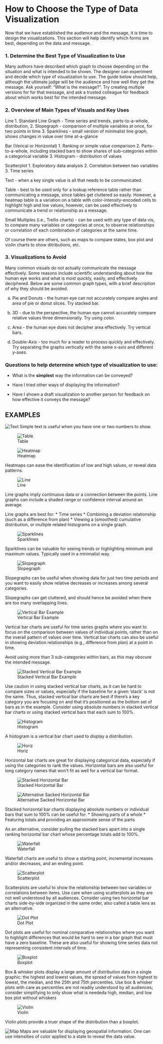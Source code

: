 # How to Choose the Type of Data Visualization

Now that we have established the audience and the message, it is time to design the visualizations. This section will help identify which forms are best, depending on the data and message. 

### 1.	Determine the Best Type of Visualization to Use

Many authors have described which graph to choose depending on the situation and what is intended to be shown. The designer can experiment and decide which type of visualization to use. The guide below should help, although the ultimate judge will be the audience and how well they get the message. Ask yourself: "What is the message?". Try creating multiple versions for for that message, and ask a trusted colleague for feedback about which works best for the intended message.


### 2.	Overview of Main Types of Visuals and Key Uses

   Line
      1. Standard Line Graph - Time series and trends, parts-to-a-whole, distribution, 
      2. Slopegraph - comparison of multiple variables at once, for two points in time 
      3. Sparklines - small version of minimalist line graph, shows changes in value over time at-a-glance
      
   Bar (Verical or Horizontal)
      1. Ranking or simple value comparison
      2. Parts-to-a-whole, including stacked bars to show shares of sub-categories within a categorical variable
      3. Histogram - distribution of values
         
   Scatterplot 
      1. Exploratory data analysis
      2. Correlation between two variables
      3. Time series
            
   Text - when a key single value is all that needs to be communicated. 

   Table - best to be used only for a lookup reference table rather than communicating a message, since tables get cluttered so easily. However, a heatmap table is a variation on a table with color-intensity-encoded cells to highlight high and low values, however, can be used effectively to communicate a trend or relationship as a message.

   Small Multiples (i.e., Trellis charts) - can be used with any type of data vis, to compare many variables or categories at once, to observe relationships or correlation of each combination of categories at the same time.
   
 Of course there are others, such as maps to compare states, box plot and violin charts to show ditributions, etc.

### 3.	Visualizations to Avoid

Many common visuals do not actually communicate the message effectively. Some reasons include scientific understanding about how the human eye works and what is most quickly, easily, and effectively deciphered. Below are some common graph types, with a brief description of why they should be avoided.

   a.	Pie and Donuts - the human eye can not accurately compare angles and area of pie or donut slices. Try stacked bar.
    
   b.	3D - due to the perspective, the human eye cannot accurately compare relative values three dimensionally. Try using color.

   c.	Area - the human eye does not decipher area effectively. Try vertical bars.
   
   d.   Double-Axis - too much for a reader to process quickly and effectively. Try separating the graphs vertically with the same x-axis and different y-axes.

     
### Questions to help determine which type of visualization to use:

*	What is the **simplest** way the information can be conveyed?

*	Have I tried other ways of displaying the information?

*	Have I shown a draft visualization to another person for feedback on how effective it conveys the message?


## EXAMPLES

   ![Text](Choosing%20Pics/TEXT.PNG)
   Simple text is useful when you have one or two numbers to show.
   
  ![Table](Choosing%20Pics/TABLE.PNG)
 
  ![Heatmap](Choosing%20Pics/HEATMAP.PNG)    
   
   Heatmaps can ease the identification of low and high values, or reveal data patterns.
   
   ![Line](Choosing%20Pics/LINE.PNG)
       
Line graphs imply continuous data or a connection between the points. Line graphs can include a shaded range or confidence interval around an average.

Line graphs are best for:
       * Time series
       * Combining a deviation relationship (such as a difference from plan)
       * Viewing a (smoothed) cumulative distribution, or multiple related histograms on a single graph.

   ![Sparklines](Choosing%20Pics/Sparklines.PNG)
   
   Sparklines can be valuable for seeing trends or highlighting minimum and maximum values. Typically used in a minimalist way.
              
   ![Slopegraph](Choosing%20Pics/SLOPEGRAPH.PNG)
   
Slopegraphs can be useful when showing data for just two time periods and you want to easily show relative decreases or increases among several categories.

Slopegraphs can get cluttered, and should hence be avoided when there are too many overlapping lines.

  ![Vertical Bar Example](Choosing%20Pics/VERTICAL_BAR.PNG)
       
Vertical bar charts are useful for time series graphs where you want to focus on the comparison between values of individual points, rather than on the overall pattern of values over time. Vertical bar charts can also be useful in showing deviation relationships (e.g., difference from plan) at a point in time. 

Avoid using more than 3 sub-categories within bars, as this may obscure the intended message. 

  ![Stacked Vertical Bar Example](Choosing%20Pics/STACKED_VERTICAL_BAR.PNG)
       
Use caution in using stacked vertical bar charts, as it can be hard to compare sizes or values, especially if the baseline for a given 'stack' is not the same. Thus, stacked vertical bar charts are best if there’s a key category you are focusing on and that it’s positioned as the bottom set of bars as in the example. Consider using absolute numbers in stacked vertical bar charts or using stacked vertical bars that each sum to 100%.

  ![Histogram](Choosing%20Pics/HISTOGRAM.PNG)
       
   A histogram is a vertical bar chart used to display a distribution.

  ![Horiz](Choosing%20Pics/HORIZONTAL_BAR.PNG)
       
Horizontal bar charts are great for displaying categorical data, especially if using the categories to rank the values. Horizontal bars are also useful for long category names that won't fit as well for a vertical bar format.

   ![Stacked Horizontal Bar](Choosing%20Pics/STACKED_HORIZONTAL_BAR.PNG)
   
   ![Alternative Sacked Horizontal Bar](Choosing%20Pics/ALTERNATIVE_STACKED_HORIZONTAL_BAR.PNG)
       
  Stacked horizontal bar charts displaying absolute numbers or individual bars that sum to 100% can be useful for:
       * Showing parts of a whole
       * Featuring totals and providing an approximate sense of the parts

   As an alternative, consider pulling the stacked bars apart into a single ranking horizontal bar chart whose percentage totals add to 100%.
   
  ![Waterfall](Choosing%20Pics/WATERFALL.PNG)
       
   Waterfall charts are useful to show a starting point, incremental increases and/or decreases, and an ending point.  
   
   ![Scatterplot](Choosing%20Pics/SCATTERPLOT.PNG)
       
Scatterplots are useful to show the relationship between two variables or correlations between items. Use care when using scatterplots as they are not well understood by all audiences. Consider using two horizontal bar charts side-by-side organized in the same order, also called a table lens as an alternative.


   ![Dot Plot](Choosing%20Pics/DOT_PLOT.PNG)
       
Dot plots are useful for nominal comparative relationships where you want to highlight differences that would be hard to see in a bar graph that must have a zero baseline. These are also useful for showing time series data not representing consistent intervals of time.

 
   ![Boxplot](Choosing%20Pics/BOXPLOT_IRIS.PNG)
    
Box & whisker plots display a large amount of distribution data in a single graphic: the highest and lowest values, the spread of values from highest to lowest, the median, and the 25th and 75th percentiles. Use box & whisker plots with care as percentiles are not readily understood by all audiences; consider simplifying to only show what is neededa high, median, and low box plot without whiskers
          
   ![Violin](Choosing%20Pics/VIOLIN_IRIS.PNG)
   
Violin plots provide a truer shape of the distribution than a boxplot.
 
   ![Map](Choosing%20Pics/USMAP.PNG)
Maps are valuable for displaying geospatial information. One can use intensities of color applied to a state to reveal the data value.
    
